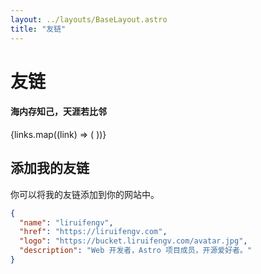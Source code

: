 ```yaml
---
layout: ../layouts/BaseLayout.astro
title: "友链"
---
```



<main class="max-w-7xl mx-auto px-4 py-8">
  <h1 class="text-3xl font-bold text-center mb-8">友链</h1>
  <h4 class="text-lg text-center font-semibold mb-4 text-accent-regular">海内存知己，天涯若比邻</h4>
  <section class="mb-12">
    <div class="grid grid-cols-1 sm:grid-cols-2 lg:grid-cols-3 gap-4">
      {links.map((link) => (
        <LinkItem name={link.name} href={link.href} logo={link.logo} description={link.description} />
      ))}
    </div>
  </section>

  <h2 class="text-2xl font-bold mb-4">添加我的友链</h2>
  <p class="text-lg mb-4">你可以将我的友链添加到你的网站中。</p>

  ```json
  {
    "name": "liruifengv",
    "href": "https://liruifengv.com",
    "logo": "https://bucket.liruifengv.com/avatar.jpg",
    "description": "Web 开发者，Astro 项目成员，开源爱好者。"
  }
```
</main>

